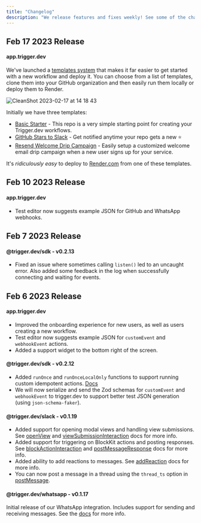 ```yaml
---
title: "Changelog"
description: "We release features and fixes weekly! See some of the changes we have made."
---
```


## Feb 17 2023 Release

#### app.trigger.dev

We've launched a [templates system](https://app.trigger.dev/templates) that makes it far easier to get started with a new workflow and deploy it. You can choose from a list of templates, clone them into your GitHub organization and then easily run them locally or deploy them to Render.

![CleanShot 2023-02-17 at 14 18 43](https://user-images.githubusercontent.com/534/219680224-df8f578a-a986-4479-b2c9-4a6b4a8750dd.png)

Initially we have three templates:

- [Basic Starter](https://app.trigger.dev/templates/basic-starter) - This repo is a very simple starting point for creating your Trigger.dev workflows.
- [GitHub Stars to Slack](https://app.trigger.dev/templates/github-stars-to-slack) - Get notified anytime your repo gets a new ⭐️
- [Resend Welcome Drip Campaign](https://app.trigger.dev/templates/resend-welcome-drip-campaign) - Easily setup a customized welcome email drip campaign when a new user signs up for your service.

It's _ridiculously easy_ to deploy to [Render.com](https://render.com) from one of these templates.

## Feb 10 2023 Release

#### app.trigger.dev

- Test editor now suggests example JSON for GitHub and WhatsApp webhooks.

## Feb 7 2023 Release

#### @trigger.dev/sdk - v0.2.13

- Fixed an issue where sometimes calling `listen()` led to an uncaught error. Also added some feedback in the log when successfully connecting and waiting for events.

## Feb 6 2023 Release

#### app.trigger.dev

- Improved the onboarding experience for new users, as well as users creating a new workflow.
- Test editor now suggests example JSON for `customEvent` and `webhookEvent` actions.
- Added a support widget to the bottom right of the screen.

#### @trigger.dev/sdk - v0.2.12

- Added `runOnce` and `runOnceLocalOnly` functions to support running custom idempotent actions. [Docs](/functions/run-once)
- We will now serialize and send the Zod schemas for `customEvent` and `webhookEvent` to trigger.dev to support better test JSON generation (using `json-schema-faker`).

#### @trigger.dev/slack - v0.1.19

- Added support for opening modal views and handling view submissions. See [openView](/integrations/apis/slack/actions/open-view) and [viewSubmissionInteraction](/integrations/apis/slack/events/view-submission-interaction) docs for more info.
- Added support for triggering on BlockKit actions and posting responses. See [blockActionInteraction](/integrations/apis/slack/events/block-action-interaction) and [postMessageResponse](/integrations/apis/slack/actions/post-message-response) docs for more info.
- Added ability to add reactions to messages. See [addReaction](/integrations/apis/slack/actions/add-reaction) docs for more info.
- You can now post a message in a thread using the `thread_ts` option in [postMessage](/integrations/apis/slack/actions/post-message).

#### @trigger.dev/whatsapp - v0.1.17

Initial release of our WhatsApp integration. Includes support for sending and receiving messages. See the [docs](/integrations/apis/whatsapp) for more info.
